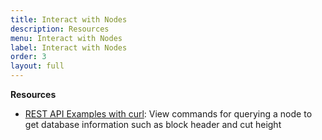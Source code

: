 ```yaml
---
title: Interact with Nodes
description: Resources
menu: Interact with Nodes
label: Interact with Nodes
order: 3
layout: full
---
```


**Resources**

- [REST API Examples with curl](https://kadena-io.github.io/kadena-docs/rest-api-examples): View commands for querying a
  node to get database information such as block header and cut height
